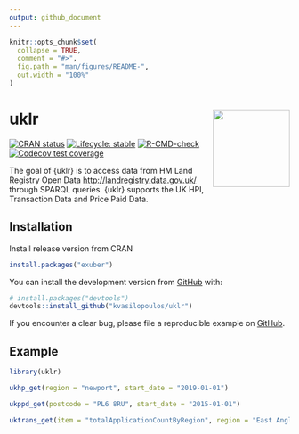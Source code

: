 ```yaml
---
output: github_document
---
```


<!-- README.md is generated from README.Rmd. Please edit that file -->

```r
knitr::opts_chunk$set(
  collapse = TRUE,
  comment = "#>",
  fig.path = "man/figures/README-",
  out.width = "100%"
)
```
# uklr <img src='man/figures/logo.png' align="right" height="138.5" />

<!-- badges: start -->
[![CRAN status](https://www.r-pkg.org/badges/version/uklr)](https://CRAN.R-project.org/package=uklr)
[![Lifecycle: stable](https://img.shields.io/badge/lifecycle-stable-brightgreen.svg)](https://lifecycle.r-lib.org/articles/stages.html#stable)
[![R-CMD-check](https://github.com/kvasilopoulos/uklr/workflows/R-CMD-check/badge.svg)](https://github.com/kvasilopoulos/uklr/actions)
[![Codecov test coverage](https://codecov.io/gh/kvasilopoulos/uklr/branch/master/graph/badge.svg)](https://codecov.io/gh/kvasilopoulos/uklr)

<!-- badges: end -->

The goal of {uklr} is to access data from HM Land Registry Open Data <http://landregistry.data.gov.uk/> through SPARQL queries. {uklr} supports the UK HPI, Transaction Data and Price Paid Data.

## Installation

Install release version from CRAN

```r
install.packages("exuber")
```

You can install the development version from [GitHub](https://github.com/) with:

``` r
# install.packages("devtools")
devtools::install_github("kvasilopoulos/uklr")
```

If you encounter a clear bug, please file a reproducible example on [GitHub](https://github.com/kvasilopoulos/uklr/issues).

## Example

```r

library(uklr)

ukhp_get(region = "newport", start_date = "2019-01-01")

ukppd_get(postcode = "PL6 8RU", start_date = "2015-01-01")

uktrans_get(item = "totalApplicationCountByRegion", region = "East Anglia")

```

